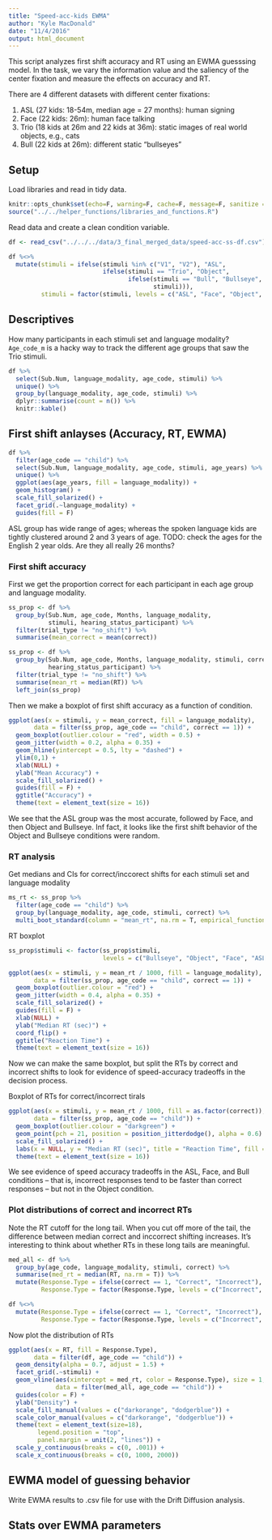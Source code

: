 ```yaml
---
title: "Speed-acc-kids EWMA"
author: "Kyle MacDonald"
date: "11/4/2016"
output: html_document
---
```


This script analyzes first shift accuracy and RT using an EWMA guesssing model. In the task, we vary the information value and the saliency of the center fixation and measure the effects on accuracy and RT.

There are 4 different datasets with different center fixations:

1. ASL (27 kids: 18-54m, median age = 27 months): human signing
2. Face (22 kids: 26m): human face talking
3. Trio (18 kids at 26m and 22 kids at 36m): static images of real world objects, e.g., cats
4. Bull (22 kids at 26m): different static "bullseyes"

## Setup

Load libraries and read in tidy data.

```r
knitr::opts_chunk$set(echo=F, warning=F, cache=F, message=F, sanitize = T)
source("../../helper_functions/libraries_and_functions.R")
```

Read data and create a clean condition variable.

```r
df <- read_csv("../../../data/3_final_merged_data/speed-acc-ss-df.csv") 

df %<>% 
  mutate(stimuli = ifelse(stimuli %in% c("V1", "V2"), "ASL", 
                          ifelse(stimuli == "Trio", "Object", 
                                 ifelse(stimuli == "Bull", "Bullseye",
                                        stimuli))),
         stimuli = factor(stimuli, levels = c("ASL", "Face", "Object", "Bullseye")))
```

## Descriptives

How many participants in each stimuli set and language modality? `Age_code_m` is a hacky way to track the different age groups that saw the Trio stimuli.

```r
df %>% 
  select(Sub.Num, language_modality, age_code, stimuli) %>% 
  unique() %>% 
  group_by(language_modality, age_code, stimuli) %>% 
  dplyr::summarise(count = n()) %>% 
  knitr::kable()
```

## First shift anlayses (Accuracy, RT, EWMA)

```r
df %>% 
  filter(age_code == "child") %>% 
  select(Sub.Num, language_modality, age_code, stimuli, age_years) %>% 
  unique() %>%
  ggplot(aes(age_years, fill = language_modality)) +
  geom_histogram() +
  scale_fill_solarized() +
  facet_grid(.~language_modality) +
  guides(fill = F)
```

ASL group has wide range of ages; whereas the spoken language kids are tightly clustered around 2 and 3 years of age. TODO: check the ages for the English 2 year olds. Are they all really 26 months?

### First shift accuracy

First we get the proportion correct for each participant in each age group and language modality.

```r
ss_prop <- df %>% 
  group_by(Sub.Num, age_code, Months, language_modality, 
           stimuli, hearing_status_participant) %>% 
  filter(trial_type != "no_shift") %>% 
  summarise(mean_correct = mean(correct))

ss_prop <- df %>% 
  group_by(Sub.Num, age_code, Months, language_modality, stimuli, correct, 
           hearing_status_participant) %>%
  filter(trial_type != "no_shift") %>% 
  summarise(mean_rt = median(RT)) %>% 
  left_join(ss_prop)
```

Then we make a boxplot of first shift accuracy as a function of condition.

```r
ggplot(aes(x = stimuli, y = mean_correct, fill = language_modality), 
       data = filter(ss_prop, age_code == "child", correct == 1)) +
  geom_boxplot(outlier.colour = "red", width = 0.5) +
  geom_jitter(width = 0.2, alpha = 0.35) +
  geom_hline(yintercept = 0.5, lty = "dashed") +
  ylim(0,1) +
  xlab(NULL) +
  ylab("Mean Accuracy") +
  scale_fill_solarized() +
  guides(fill = F) +
  ggtitle("Accuracy") +
  theme(text = element_text(size = 16))
```

We see that the ASL group was the most accurate, followed by Face, and then Object and Bullseye. Inf fact, it looks like the first shift behavior of the Object and Bullseye conditions were random.

### RT analysis

Get medians and CIs for correct/inccorect shifts for each stimuli set and language modality 

```r
ms_rt <- ss_prop %>%
  filter(age_code == "child") %>% 
  group_by(language_modality, age_code, stimuli, correct) %>% 
  multi_boot_standard(column = "mean_rt", na.rm = T, empirical_function = "median")
```

RT boxplot

```r
ss_prop$stimuli <- factor(ss_prop$stimuli, 
                          levels = c("Bullseye", "Object", "Face", "ASL"))

ggplot(aes(x = stimuli, y = mean_rt / 1000, fill = language_modality), 
       data = filter(ss_prop, age_code == "child", correct == 1)) + 
  geom_boxplot(outlier.colour = "red") +
  geom_jitter(width = 0.4, alpha = 0.35) +
  scale_fill_solarized() +
  guides(fill = F) + 
  xlab(NULL) +
  ylab("Median RT (sec)") +
  coord_flip() +
  ggtitle("Reaction Time") +
  theme(text = element_text(size = 16))
```

Now we can make the same boxplot, but split the RTs by correct and incorrect shifts to look for evidence of speed-accuracy tradeoffs in the decision process.

Boxplot of RTs for correct/incorrect tirals

```r
ggplot(aes(x = stimuli, y = mean_rt / 1000, fill = as.factor(correct)), 
       data = filter(ss_prop, age_code == "child")) + 
  geom_boxplot(outlier.colour = "darkgreen") +
  geom_point(pch = 21, position = position_jitterdodge(), alpha = 0.6) +
  scale_fill_solarized() +
  labs(x = NULL, y = "Median RT (sec)", title = "Reaction Time", fill = "Correct") +
  theme(text = element_text(size = 16))
```

We see evidence of speed accuracy tradeoffs in the ASL, Face, and Bull conditions -- that is, incorrect responses tend to be faster than correct responses --  but not in the Object condition.

### Plot distributions of correct and incorrect RTs

Note the RT cutoff for the long tail. When you cut off more of the tail, the difference between median correct and inccorrect shifting increases. It's interesting to think about whether RTs in these long tails are meaningful. 

```r
med_all <- df %>% 
  group_by(age_code, language_modality, stimuli, correct) %>% 
  summarise(med_rt = median(RT, na.rm = T)) %>%
  mutate(Response.Type = ifelse(correct == 1, "Correct", "Incorrect"),
         Response.Type = factor(Response.Type, levels = c("Incorrect", "Correct")))

df %<>% 
  mutate(Response.Type = ifelse(correct == 1, "Correct", "Incorrect"),
         Response.Type = factor(Response.Type, levels = c("Incorrect", "Correct")))
```

Now plot the distribution of RTs

```r
ggplot(aes(x = RT, fill = Response.Type), 
       data = filter(df, age_code == "child")) +
  geom_density(alpha = 0.7, adjust = 1.5) + 
  facet_grid(.~stimuli) +
  geom_vline(aes(xintercept = med_rt, color = Response.Type), size = 1, lty = "dashed", 
             data = filter(med_all, age_code == "child")) +
  guides(color = F) + 
  ylab("Density") +
  scale_fill_manual(values = c("darkorange", "dodgerblue")) +
  scale_color_manual(values = c("darkorange", "dodgerblue")) +
  theme(text = element_text(size=18),
        legend.position = "top",
        panel.margin = unit(2, "lines")) +
  scale_y_continuous(breaks = c(0, .001)) +
  scale_x_continuous(breaks = c(0, 1000, 2000))
```

## EWMA model of guessing behavior

Write EWMA results to .csv file for use with the Drift Diffusion analysis. 

## Stats over EWMA parameters
